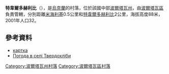 {{coord|49|29|23|N|34|18|5|E|scale:100000_region:UA|display=title}}

'''特韋爾多赫利比'''（{{lang-uk|Твердохліби}}），是[[烏克蘭|烏克蘭]]的村落，位於該國中部[[波爾塔瓦州|波爾塔瓦州]]，由[[波爾塔瓦區|波爾塔瓦區]]負責管轄，分別距離[[米海利基_(波爾塔瓦區)|米海利基]]0.5公里和[[特韋爾多赫利比_(列舍季利夫卡區)|特韋爾多赫利比]]2公里，海拔高度88米，2001年人口32。

==參考資料==
*[http://gska2.rada.gov.ua/pls/z7502/A005?rdat1=20.11.2007&rf7571=26362 картка]{{dead link|date=2018年3月 |bot=InternetArchiveBot |fix-attempted=yes }}
* [http://weather.in.ua/ua/poltavskaja/25897 Погода в селі Твердохліби] {{Wayback|url=http://weather.in.ua/ua/poltavskaja/25897 |date=20111220025449 }}

{{DEFAULTSORT:Твердохліби}}
[[Category:波爾塔瓦州村落|Category:波爾塔瓦州村落]]
[[Category:波爾塔瓦區村落|Category:波爾塔瓦區村落]]


{{Poltava-geo-stub}}